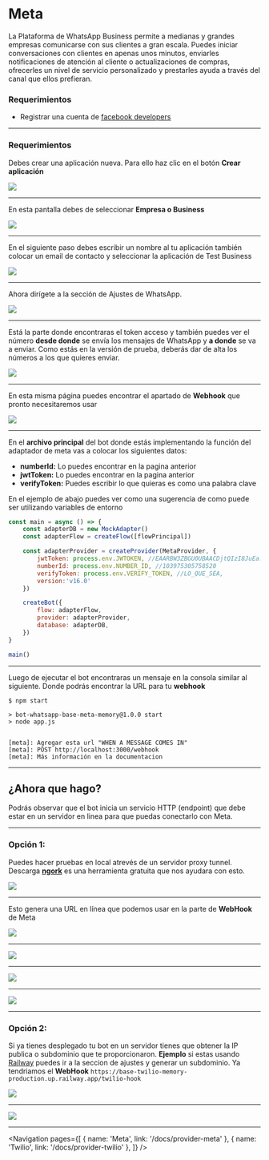 
# Meta

La Plataforma de WhatsApp Business permite a medianas y grandes empresas comunicarse con sus clientes a gran escala.
Puedes iniciar conversaciones con clientes en apenas unos minutos, enviarles notificaciones de atención al cliente o actualizaciones de compras, ofrecerles un nivel de servicio personalizado y
prestarles ayuda a través del canal que ellos prefieran.

### Requerimientos

-   Registrar una cuenta de [facebook developers](https://developers.facebook.com/apps)

---

### Requerimientos

Debes crear una aplicación nueva. Para ello haz clic en el botón **Crear aplicación**

![](https://i.imgur.com/DKgjwj9.png)

---

En esta pantalla debes de seleccionar **Empresa o Business**

![](https://i.imgur.com/tapmpMk.png)

---

En el siguiente paso debes escribir un nombre al tu aplicación también colocar un email de contacto y seleccionar la aplicación de Test Business

![](https://i.imgur.com/cfHLJTJ.png)

---

Ahora dirígete a la sección de Ajustes de WhatsApp.

![](https://i.imgur.com/37gMMM5.png)

---

Está la parte donde encontraras el token acceso y también puedes ver el número **desde donde** se envía los mensajes de WhatsApp
y **a donde** se va a enviar.
Como estás en la versión de prueba, deberás dar de alta los números a los que quieres enviar.

![](https://i.imgur.com/bkSAZn2.png)

---

En esta misma página puedes encontrar el apartado de **Webhook** que pronto necesitaremos usar

![](https://i.imgur.com/L3PRcj7.png)

---

En el **archivo principal** del bot donde estás implementando la función del adaptador de meta vas a colocar los siguientes datos:

-   **numberId:** Lo puedes encontrar en la pagina anterior
-   **jwtToken:** Lo puedes encontrar en la pagina anterior
-   **verifyToken:** Puedes escribir lo que quieras es como una palabra clave

<Alert>En el ejemplo de abajo puedes ver como una sugerencia de como puede ser utilizando variables de entorno</Alert>

```js
const main = async () => {
    const adapterDB = new MockAdapter()
    const adapterFlow = createFlow([flowPrincipal])

    const adapterProvider = createProvider(MetaProvider, {
        jwtToken: process.env.JWTOKEN, //EAARBW3ZBGU0UBAACDjtQIzI8JuEa.............
        numberId: process.env.NUMBER_ID, //103975305758520
        verifyToken: process.env.VERIFY_TOKEN, //LO_QUE_SEA,
        version:'v16.0'
    })

    createBot({
        flow: adapterFlow,
        provider: adapterProvider,
        database: adapterDB,
    })
}

main()
```

---

Luego de ejecutar el bot encontraras un mensaje en la consola similar al siguiente.
Donde podrás encontrar la URL para tu **webhook**

```shell
$ npm start

> bot-whatsapp-base-meta-memory@1.0.0 start
> node app.js


[meta]: Agregar esta url "WHEN A MESSAGE COMES IN"
[meta]: POST http://localhost:3000/webhook
[meta]: Más información en la documentacion
```

---

## ¿Ahora que hago?

Podrás observar que el bot inicia un servicio HTTP (endpoint) que debe estar en un servidor en linea para que puedas conectarlo con Meta.

---

### Opción 1:

Puedes hacer pruebas en local atrevés de un servidor proxy tunnel. 
Descarga **[ngork](https://ngrok.com/download)** es una herramienta gratuita que nos ayudara con esto.

![](https://i.imgur.com/TjjBtRh.png)

---

Esto genera una URL en línea que podemos usar en la parte de **WebHook** de Meta

![](https://i.imgur.com/NXHMDsf.png)

---

![](https://i.imgur.com/tpov3D1.png)

---

![](https://i.imgur.com/haRGylR.png)

---

![](https://i.imgur.com/cMaIzeC.png)

---

### Opción 2:

Si ya tienes desplegado tu bot en un servidor tienes que obtener la IP publica o subdominio que te proporcionaron. **Ejemplo** si estas usando
[Railway](https://railway.app/) puedes ir a la seccion de ajustes y generar un subdominio. Ya tendriamos el **WebHook**
`https://base-twilio-memory-production.up.railway.app/twilio-hook`

![](https://i.imgur.com/Yg2BYqB.png)

---

![](https://i.imgur.com/dIbyEwp.png)

---

<Navigation
    pages={[
        { name: 'Meta', link: '/docs/provider-meta' },
        { name: 'Twilio', link: '/docs/provider-twilio' },
    ]}
/>

